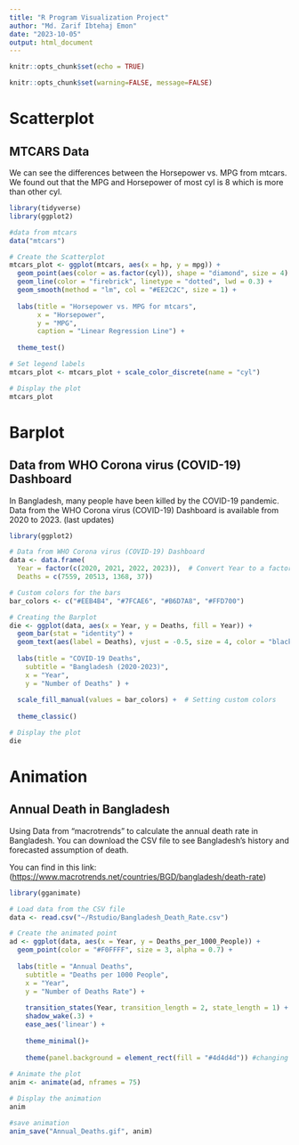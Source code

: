 ---
title: "R Program Visualization Project"
author: "Md. Zarif Ibtehaj Emon"
date: "2023-10-05"
output: html_document
---

```{r setup, include=FALSE}
knitr::opts_chunk$set(echo = TRUE)
```

```{r include=FALSE}
knitr::opts_chunk$set(warning=FALSE, message=FALSE)
```

# Scatterplot

## MTCARS Data

We can see the differences between the Horsepower vs. MPG from mtcars. We found out that the MPG and Horsepower of most cyl is 8 which is more than other cyl.

```{r}
library(tidyverse)
library(ggplot2)

#data from mtcars
data("mtcars")

# Create the Scatterplot
mtcars_plot <- ggplot(mtcars, aes(x = hp, y = mpg)) +
  geom_point(aes(color = as.factor(cyl)), shape = "diamond", size = 4) +
  geom_line(color = "firebrick", linetype = "dotted", lwd = 0.3) +
  geom_smooth(method = "lm", col = "#EE2C2C", size = 1) + 
  
  labs(title = "Horsepower vs. MPG for mtcars",
       x = "Horsepower",
       y = "MPG",
       caption = "Linear Regression Line") +
  
  theme_test()

# Set legend labels
mtcars_plot <- mtcars_plot + scale_color_discrete(name = "cyl")

# Display the plot
mtcars_plot
```

# Barplot

## Data from WHO Corona virus (COVID-19) Dashboard

In Bangladesh, many people have been killed by the COVID-19 pandemic. Data from the WHO Corona virus (COVID-19) Dashboard is available from 2020 to 2023. (last updates)

```{r}
library(ggplot2)

# Data from WHO Corona virus (COVID-19) Dashboard
data <- data.frame(
  Year = factor(c(2020, 2021, 2022, 2023)),  # Convert Year to a factor
  Deaths = c(7559, 20513, 1368, 37))

# Custom colors for the bars
bar_colors <- c("#EEB4B4", "#7FCAE6", "#B6D7A8", "#FFD700")

# Creating the Barplot
die <- ggplot(data, aes(x = Year, y = Deaths, fill = Year)) +
  geom_bar(stat = "identity") +
  geom_text(aes(label = Deaths), vjust = -0.5, size = 4, color = "black") +
  
  labs(title = "COVID-19 Deaths",
    subtitle = "Bangladesh (2020-2023)",
    x = "Year",
    y = "Number of Deaths" ) +
  
  scale_fill_manual(values = bar_colors) +  # Setting custom colors
  
  theme_classic()

# Display the plot
die
```

# Animation

## Annual Death in Bangladesh

Using Data from "macrotrends" to calculate the annual death rate in Bangladesh. You can download the CSV file to see Bangladesh's history and forecasted assumption of death.

You can find in this link: (<https://www.macrotrends.net/countries/BGD/bangladesh/death-rate>)

```{r}
library(gganimate)

# Load data from the CSV file
data <- read.csv("~/Rstudio/Bangladesh_Death_Rate.csv")

# Create the animated point
ad <- ggplot(data, aes(x = Year, y = Deaths_per_1000_People)) +
  geom_point(color = "#F0FFFF", size = 3, alpha = 0.7) + 
   
  labs(title = "Annual Deaths",
    subtitle = "Deaths per 1000 People",
    x = "Year",
    y = "Number of Deaths Rate") +
  
    transition_states(Year, transition_length = 2, state_length = 1) +
    shadow_wake(.3) +
    ease_aes('linear') +
    
    theme_minimal()+
    
    theme(panel.background = element_rect(fill = "#4d4d4d")) #changing Bacground color
  
# Animate the plot
anim <- animate(ad, nframes = 75)

# Display the animation
anim

#save animation
anim_save("Annual_Deaths.gif", anim)
```
